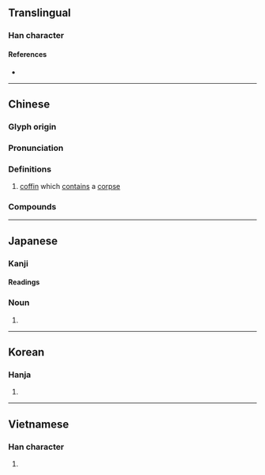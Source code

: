 {{also|柾}}
{{character info/new}}
==Translingual==

===Han character===
{{Han char|rn=75|rad=木|as=05|sn=9|four=41918|canj=DSNO|ids=⿰木匛}}

====References====
* {{Han ref|kx=0520.140|dkj=14650|dj=0908.090|hdz=21180.070|uh=67E9|ud=26601|bh=AC5E|bd=44126}}

----

==Chinese==
{{zh-forms}}

===Glyph origin===
{{Han etym}}

===Pronunciation===
{{zh-pron
|m=jiù
|c=gau6
|mc=y
|oc=y
|ma=
|cat=n
}}

===Definitions===
{{zh-hanzi}}

# [[coffin]] which [[contain]]s a [[corpse]]

===Compounds===
{{zh-der|扶柩|柩衣|柩車|棺柩|舉柩|靈柩}}

----

==Japanese==

===Kanji===
{{ja-kanji|grade=|rs=木05}}

====Readings====
{{ja-readings
|goon=く
|kanon=きゅう<きう
|kun=ひつぎ-
}}

===Noun===
{{ja-noun|ひつぎ}}

# {{alternative spelling of|ja|棺||[[coffin]]}}

----

==Korean==

===Hanja===
{{ko-hanja|hangeul=구|eumhun=|rv=gu|mr=ku|y=kwu}}

# {{rfdef|ko|sort=木05}}

----

==Vietnamese==

===Han character===
{{vi-hantu|rs=木05|cữu}}

# {{rfdef|vi|sort=木05}}